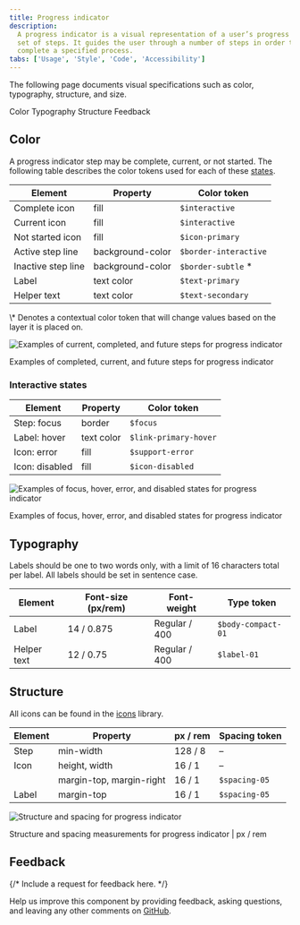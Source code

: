 ```yaml
---
title: Progress indicator
description:
  A progress indicator is a visual representation of a user’s progress through a
  set of steps. It guides the user through a number of steps in order to
  complete a specified process.
tabs: ['Usage', 'Style', 'Code', 'Accessibility']
---
```


<PageDescription>

The following page documents visual specifications such as color, typography,
structure, and size.

</PageDescription>

<AnchorLinks>

<AnchorLink>Color</AnchorLink> <AnchorLink>Typography</AnchorLink>
<AnchorLink>Structure</AnchorLink>
<AnchorLink>Feedback</AnchorLink>

</AnchorLinks>

## Color

A progress indicator step may be complete, current, or not started. The
following table describes the color tokens used for each of these
[states](/components/progress-indicator/usage#states).

| Element            | Property         | Color token           |
| ------------------ | ---------------- | --------------------- |
| Complete icon      | fill             | `$interactive`        |
| Current icon       | fill             | `$interactive`        |
| Not started icon   | fill             | `$icon-primary`       |
| Active step line   | background-color | `$border-interactive` |
| Inactive step line | background-color | `$border-subtle` \*   |
| Label              | text color       | `$text-primary`       |
| Helper text        | text color       | `$text-secondary`     |

<Caption fullWidth>
  \* Denotes a contextual color token that will change values based on the layer
  it is placed on.
</Caption>

<Row>
<Column colLg={8}>

![Examples of current, completed, and future steps for progress indicator](images/progress-indicator-style-1.png)

</Column>
</Row>

<Caption>
  Examples of completed, current, and future steps for progress indicator
</Caption>

### Interactive states

| Element        | Property   | Color token           |
| -------------- | ---------- | --------------------- |
| Step: focus    | border     | `$focus`              |
| Label: hover   | text color | `$link-primary-hover` |
| Icon: error    | fill       | `$support-error`      |
| Icon: disabled | fill       | `$icon-disabled`      |

<Row>
<Column colLg={8}>

![Examples of focus, hover, error, and disabled states for progress indicator](images/progress-indicator-style-2.png)

</Column>
</Row>

<Caption>
  Examples of focus, hover, error, and disabled states for progress indicator
</Caption>

## Typography

Labels should be one to two words only, with a limit of 16 characters total per
label. All labels should be set in sentence case.

| Element     | Font-size (px/rem) | Font-weight   | Type token         |
| ----------- | ------------------ | ------------- | ------------------ |
| Label       | 14 / 0.875         | Regular / 400 | `$body-compact-01` |
| Helper text | 12 / 0.75          | Regular / 400 | `$label-01`        |

## Structure

All icons can be found in the [icons](/elements/icons/library) library.

| Element | Property                 | px / rem | Spacing token |
| ------- | ------------------------ | -------- | ------------- |
| Step    | min-width                | 128 / 8  | –             |
| Icon    | height, width            | 16 / 1   | –             |
|         | margin-top, margin-right | 16 / 1   | `$spacing-05` |
| Label   | margin-top               | 16 / 1   | `$spacing-05` |

<div className="image--fixed">

![Structure and spacing for progress indicator](images/progress-indicator-style-3.png)

</div>

<Caption fullwidth>
  Structure and spacing measurements for progress indicator | px / rem
</Caption>

## Feedback

{/* Include a request for feedback here. */}

Help us improve this component by providing feedback, asking questions, and
leaving any other comments on
[GitHub](https://github.com/carbon-design-system/carbon-website/issues/new?assignees=&labels=feedback&template=feedback.md).
